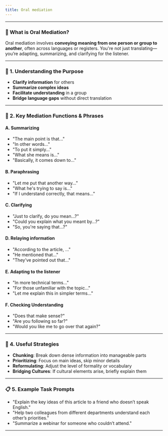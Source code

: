 ```yaml
---
title: Oral mediation
---
```



---

### 🎯 What is Oral Mediation?

Oral mediation involves **conveying meaning from one person or group to another**, often across languages or registers. You're not just translating—you’re adapting, summarizing, and clarifying for the listener.

---

### 🧠 1. **Understanding the Purpose**

-   **Clarify information** for others
-   **Summarize complex ideas**
-   **Facilitate understanding** in a group
-   **Bridge language gaps** without direct translation

---

### 🧩 2. **Key Mediation Functions & Phrases**

#### A. **Summarizing**

-   "The main point is that..."
-   "In other words..."
-   "To put it simply..."
-   "What she means is..."
-   "Basically, it comes down to..."

#### B. **Paraphrasing**

-   "Let me put that another way..."
-   "What he's trying to say is..."
-   "If I understand correctly, that means..."

#### C. **Clarifying**

-   "Just to clarify, do you mean...?"
-   "Could you explain what you meant by...?"
-   "So, you're saying that...?"

#### D. **Relaying information**

-   "According to the article, ..."
-   "He mentioned that..."
-   "They’ve pointed out that..."

#### E. **Adapting to the listener**

-   "In more technical terms..."
-   "For those unfamiliar with the topic..."
-   "Let me explain this in simpler terms..."

#### F. **Checking Understanding**

-   "Does that make sense?"
-   "Are you following so far?"
-   "Would you like me to go over that again?"

---

### 🔧 4. **Useful Strategies**

-   **Chunking**: Break down dense information into manageable parts
-   **Prioritizing**: Focus on main ideas, skip minor details
-   **Reformulating**: Adjust the level of formality or vocabulary
-   **Bridging Cultures**: If cultural elements arise, briefly explain them

---

### 📋 5. **Example Task Prompts**

-   "Explain the key ideas of this article to a friend who doesn’t speak English."
-   "Help two colleagues from different departments understand each other’s priorities."
-   "Summarize a webinar for someone who couldn’t attend."

---
